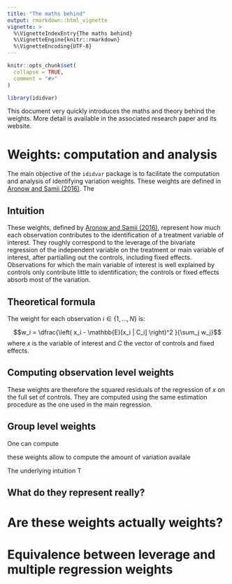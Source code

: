 ```yaml
---
title: "The maths behind"
output: rmarkdown::html_vignette
vignette: >
  %\VignetteIndexEntry{The maths behind}
  %\VignetteEngine{knitr::rmarkdown}
  %\VignetteEncoding{UTF-8}
---
```


```r
knitr::opts_chunk$set(
  collapse = TRUE,
  comment = "#>"
)
```

```r
library(ididvar)
```

This document very quickly introduces the maths and theory behind the weights. More detail is available in the associated research paper and its website.

# Weights: computation and analysis

The main objective of the `ididvar` package is to facilitate the computation and analysis of identifying variation weights. These weights are defined in [Aronow and Samii (2016)](https://onlinelibrary.wiley.com/doi/abs/10.1111/ajps.12185). The 

## Intuition

These weights, defined by [Aronow and Samii (2016)](https://onlinelibrary.wiley.com/doi/abs/10.1111/ajps.12185), represent how much each observation contributes to the identification of a treatment variable of interest. They roughly correspond to the leverage of the bivariate regression of the independent variable on the treatment or main variable of interest, after partialling out the controls, including fixed effects. Observations for which the main variable of interest is well explained by controls only contribute little to identification; the controls or fixed effects absorb most of the variation. 

## Theoretical formula

The weight for each observation $i \in \{1, ..., N\}$ is: 

$$w_i = \dfrac{\left( x_i - \mathbb{E}[x_i | C_i] \right)^2 }{\sum_j w_j}$$
where $x$ is the variable of interest and $C$ the vector of controls and fixed effects. 

## Computing observation level weights

These weights are therefore the squared residuals of the regression of $x$ on the full set of controls. They are computed using the same estimation procedure as the one used in the main regression. 


## Group level weights 

One can compute 

these weights allow to compute the amount of variation availale 



The underlying intuition   T

## What do they represent really?

# Are these weights actually weights?


# Equivalence between leverage and multiple regression weights








